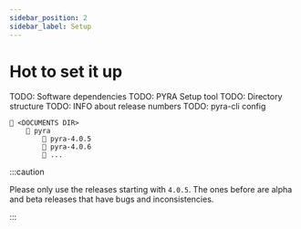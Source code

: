```yaml
---
sidebar_position: 2
sidebar_label: Setup
---
```


# Hot to set it up

TODO: Software dependencies
TODO: PYRA Setup tool
TODO: Directory structure
TODO: INFO about release numbers
TODO: pyra-cli config

```
📁 <DOCUMENTS DIR>
    📁 pyra
        📁 pyra-4.0.5
        📁 pyra-4.0.6
        📁 ...
```

:::caution

Please only use the releases starting with `4.0.5`. The ones before are alpha and beta releases that have bugs and inconsistencies.

:::
